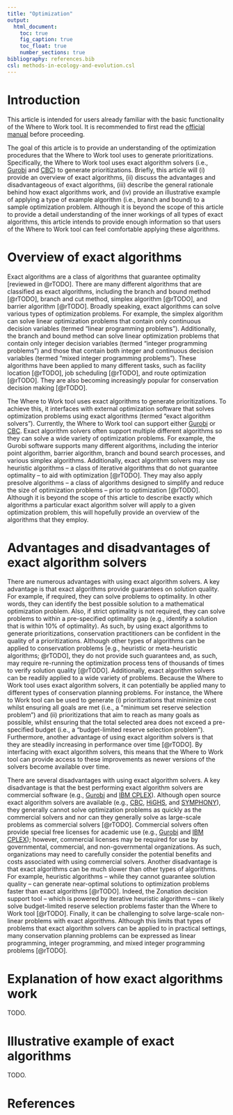 ```yaml
---
title: "Optimization"
output:
  html_document:
    toc: true
    fig_caption: true
    toc_float: true
    number_sections: true
bibliography: references.bib
csl: methods-in-ecology-and-evolution.csl
---
```


# Introduction

This article is intended for users already familiar with the basic functionality
of the Where to Work tool. It is recommended to first read the [official manual](https://ncc-cnc.github.io/wheretowork/articles/articles/wtw_manual.html)
before proceeding.

The goal of this article is to provide an understanding of the optimization procedures that the Where to Work tool uses to generate prioritizations. Specifically, the Where to Work tool uses exact algorithm solvers (i.e., [Gurobi](https://www.gurobi.com/) and [CBC](https://github.com/coin-or/Cbc)) to generate prioritizations. Briefly, this article will (i) provide an overview of exact algorithms, (ii) discuss the advantages and disadvantageous of exact algorithms, (iii) describe the general rationale behind how exact algorithms work, and (iv) provide an illustrative example of applying a type of example algorithm (i.e., branch and bound) to a sample optimization problem. Although it is beyond the scope of this article to provide a detail understanding of the inner workings of all types of exact algorithms, this article intends to provide enough information so that users of the Where to Work tool can feel comfortable applying these algorithms.

# Overview of exact algorithms

Exact algorithms are a class of algorithms that guarantee optimality [reviewed in @rTODO]. There are many different algorithms that are classified as exact algorithms, including the branch and bound method [@rTODO], branch and cut method, simplex algorithm [@rTODO], and barrier algorithm [@rTODO]. Broadly speaking, exact algorithms can solve various types of optimization problems. For example, the simplex algorithm can solve linear optimization problems that contain only continuous decision variables (termed "linear programming problems"). Additionally, the branch and bound method can solve linear optimization problems that contain only integer decision variables (termed "integer programming problems") and those that contain both integer and continuous decision variables (termed "mixed integer programming problems").  These algorithms have been applied to many different tasks, such as facility location [@rTODO], job scheduling [@rTODO], and route optimization [@rTODO]. They are also becoming increasingly popular for conservation decision making [@rTODO].

The Where to Work tool uses exact algorithms to generate prioritizations. To achieve this, it interfaces with external optimization software that solves optimization problems using exact algorithms (termed "exact algorithm solvers"). Currently, the Where to Work tool can support either [Gurobi](https://www.gurobi.com/) or [CBC](https://github.com/coin-or/Cbc). Exact algorithm solvers often support multiple different algorithms so they can solve a wide variety of optimization problems. For example, the Gurobi software supports many different algorithms, including the interior point algorithm, barrier algorithm, branch and bound search processes, and various simplex algorithms. Additionally, exact algorithm solvers may use heuristic algorithms -- a class of iterative algorithms that do not guarantee optimality -- to aid with optimization [@rTODO]. They may also apply presolve algorithms -- a class of algorithms designed to simplify and reduce the size of optimization problems -- prior to optimization [@rTODO]. Although it is beyond the scope of this article to describe exactly which algorithms a particular exact algorithm solver will apply to a given optimization problem, this will hopefully provide an overview of the algorithms that they employ.

# Advantages and disadvantages of exact algorithm solvers

There are numerous advantages with using exact algorithm solvers. A key advantage is that exact algorithms provide guarantees on solution quality. For example, if required, they can solve problems to optimality. In other words, they can identify the best possible solution to a mathematical optimization problem. Also, if strict optimality is not required, they can solve problems to within a pre-specified optimality gap (e.g., identify a solution that is within 10% of optimality). As such, by using exact algorithms to generate prioritizations, conservation practitioners can be confident in the quality of a prioritizations. Although other types of algorithms can be applied to conservation problems [e.g., heuristic or meta-heuristic algorithms; @rTODO], they do not provide such guarantees and, as such, may require re-running the optimization process tens of thousands of times to verify solution quality [@rTODO]. Additionally, exact algorithm solvers can be readily applied to a wide variety of problems. Because the Where to Work tool uses exact algorithm solvers, it can potentially be applied many to different types of conservation planning problems. For instance, the Where to Work tool can be used to generate (i) prioritizations that minimize cost whilst ensuring all goals are met (i.e., a "minimum set reserve selection problem") and (ii) prioritizations that aim to reach as many goals as possible, whilst ensuring that the total selected area does not exceed a pre-specified budget (i.e., a "budget-limited reserve selection problem"). Furthermore, another advantage of using exact algorithm solvers is that they are steadily increasing in performance over time [@rTODO]. By interfacing with exact algorithm solvers, this means that the Where to Work tool can provide access to these improvements as newer versions of the solvers become available over time.

There are several disadvantages with using exact algorithm solvers. A key disadvantage is that the best performing exact algorithm solvers are commercial software (e.g., [Gurobi](https://www.gurobi.com/) and [IBM CPLEX](https://www.ibm.com/products/ilog-cplex-optimization-studio)). Although open source exact algorithm solvers are available (e.g., [CBC](https://github.com/coin-or/Cbc), [HiGHS](https://highs.dev/), and [SYMPHONY](https://github.com/coin-or/SYMPHONY)), they generally cannot solve optimization problems as quickly as the commercial solvers and nor can they generally solve as large-scale problems as commercial solvers [@rTODO]. Commercial solvers often provide special free licenses for academic use (e.g., [Gurobi](https://www.gurobi.com/academia/academic-program-and-licenses/) and [IBM CPLEX](https://www.ibm.com/support/pages/ibm-ilog-optimization-academic-initiative)); however, commercial licenses may be required for use by governmental, commercial, and non-governmental organizations. As such, organizations may need to carefully consider the potential benefits and costs associated with using commercial solvers. Another disadvantage is that exact algorithms can be much slower than other types of algorithms. For example, heuristic algorithms -- while they cannot guarantee solution quality -- can generate near-optimal solutions to optimization problems faster than exact algorithms [@rTODO]. Indeed, the Zonation decision support tool -- which is powered by iterative heuristic algorithms -- can likely solve budget-limited reserve selection problems faster than the Where to Work tool [@rTODO]. Finally, it can be challenging to solve large-scale non-linear problems with exact algorithms. Although this limits that types of problems that exact algorithm solvers can be applied to in practical settings, many conservation planning problems can be expressed as linear programming, integer programming, and mixed integer programming problems [@rTODO].

# Explanation of how exact algorithms work

TODO.

# Illustrative example of exact algorithms

TODO.

# References
